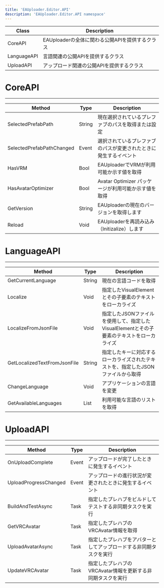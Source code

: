 ```yaml
---
title: 'EAUploader.Editor.API'
description: 'EAUploader.Editor.API namespace'
---
```



| Class           | Description |
| --------------- | ----------- |
| CoreAPI | EAUploaderの全体に関わる公開APIを提供するクラス |
| LanguageAPI | 言語関連の公開APIを提供するクラス |
| UploadAPI | アップロード関連の公開APIを提供するクラス |

# CoreAPI
* * *
| Method | Type | Description |
| ------ | ---- | ----------- |
| SelectedPrefabPath | String | 現在選択されているプレファブのパスを取得または設定 | 
| SelectedPrefabPathChanged | Event | 選択されているプレファブのパスが変更されたときに発生するイベント |
| HasVRM | Bool | EAUploaderでVRMが利用可能か示す値を取得 |
| HasAvatarOptimizer | Bool | Avatar Optimizer パッケージが利用可能か示す値を取得 |
| GetVersion | String | EAUploaderの現在のバージョンを取得します |
| Reload | Void | EAUploaderを再読み込み（Initizalize）します |

# LanguageAPI
* * *
| Method | Type | Description |
| ------ | ---- | ----------- |
| GetCurrentLanguage | String | 現在の言語コードを取得 |
| Localize | Void | 指定したVisualElementとその子要素のテキストをローカライズ |
| LocalizeFromJsonFile | Void | 指定したJSONファイルを使用して、指定したVisualElementとその子要素のテキストをローカライズ |
| GetLocalizedTextFromJsonFile | String | 指定したキーに対応するローカライズされたテキストを、指定したJSONファイルから取得 |
| ChangeLanguage | Void | アプリケーションの言語を変更 |
| GetAvailableLanguages | List | 利用可能な言語のリストを取得 |

# UploadAPI
* * *
| Method | Type | Description |
| ------ | ---- | ----------- |
| OnUploadComplete | Event | アップロードが完了したときに発生するイベント |
| UploadProgressChanged | Event | アップロードの進行状況が変更されたときに発生するイベント |
| BuildAndTestAsync | Task | 指定したプレハブをビルドしてテストする非同期タスクを実行 |
| GetVRCAvatar | Task | 指定したプレハブのVRCAvatar情報を取得 |
| UploadAvatarAsync | Task | 指定したプレハブをアバターとしてアップロードする非同期タスクを実行 |
| UpdateVRCAvatar | Task | 指定したプレハブのVRCAvatar情報を更新する非同期タスクを実行 |


